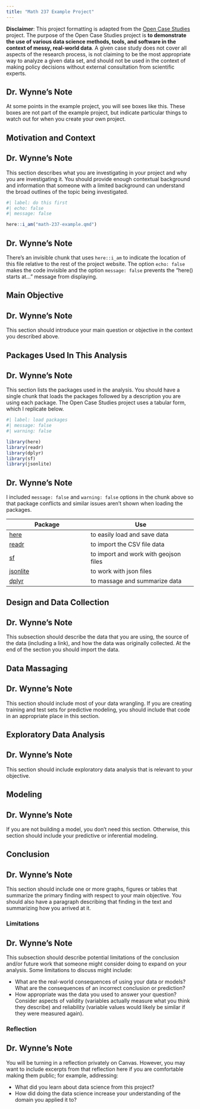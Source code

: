 ```yaml
---
title: "Math 237 Example Project"
---
```


:::{.disclaimer_block}

**Disclaimer**: This project formatting is adapted from the [Open Case Studies](https://opencasestudies.github.io){target="_blank"} project. The purpose of the Open Case Studies project is **to demonstrate the use of various data science methods, tools, and software in the context of messy, real-world data**. A given case study does not cover all aspects of the research process, is not claiming to be the most appropriate way to analyze a given data set, and should not be used in the context of making policy decisions without external consultation from scientific experts. 

:::

::: {.callout-note icon=false}
## Dr. Wynne's Note

At some points in the example project, you will see boxes like this. These boxes are not part of the example project, but indicate particular things to watch out for when you create your own project.

:::

## Motivation and Context

::: {.callout-note icon=false}
## Dr. Wynne's Note

This section describes what you are investigating in your project and why you are investigating it. You should provide enough contextual background and information that someone with a limited background can understand the broad outlines of the topic being investigated.

:::

```r
#| label: do this first
#| echo: false
#| message: false

here::i_am("math-237-example.qmd")
```

::: {.callout-note icon=false}
## Dr. Wynne's Note

There's an invisible chunk that uses `here::i_am` to indicate the location of this file relative to the rest of the project website. The option `echo: false` makes the code invisible and the option `message: false` prevents the "here() starts at..." message from displaying.

:::

## Main Objective

::: {.callout-note icon=false}
## Dr. Wynne's Note

This section should introduce your main question or objective in the context you described above.

:::


## Packages Used In This Analysis

::: {.callout-note icon=false}
## Dr. Wynne's Note

This section lists the packages used in the analysis. You should have a single chunk that loads the packages followed by a description you are using each package. The Open Case Studies project uses a tabular form, which I replicate below.

:::

```r
#| label: load packages
#| message: false
#| warning: false

library(here)
library(readr)
library(dplyr)
library(sf)
library(jsonlite)
```


::: {.callout-note icon=false}
## Dr. Wynne's Note

I included `message: false` and `warning: false` options in the chunk above so that package conflicts and similar issues aren't shown when loading the packages.

:::


 Package   | Use                                                                         
---------- |-------------
[here](https://github.com/jennybc/here_here)       | to easily load and save data
[readr](https://readr.tidyverse.org/)      | to import the CSV file data
[sf](https://r-spatial.github.io/sf/)   | to import and work with geojson files
[jsonlite](https://jeroen.r-universe.dev/jsonlite)  | to work with json files
[dplyr](https://dplyr.tidyverse.org/)      | to massage and summarize data

## Design and Data Collection

::: {.callout-note icon=false}
## Dr. Wynne's Note

This subsection should describe the data that you are using, the source of the data (including a link), and how the data was originally collected. At the end of the section you should import the data. 

:::

## Data Massaging

::: {.callout-note icon=false}
## Dr. Wynne's Note

This section should include most of your data wrangling. If you are creating training and test sets for predictive modeling, you should include that code in an appropriate place in this section.

:::

## Exploratory Data Analysis

::: {.callout-note icon=false}
## Dr. Wynne's Note

This section should include exploratory data analysis that is relevant to your objective.

:::

## Modeling

::: {.callout-note icon=false}
## Dr. Wynne's Note

If you are not building a model, you don't need this section. Otherwise, this section should include your predictive or inferential modeling.

:::

## Conclusion

::: {.callout-note icon=false}
## Dr. Wynne's Note

This section should include one or more graphs, figures or tables that summarize the primary finding with respect to your main objective. You should also have a paragraph describing that finding in the text and summarizing how you arrived at it.

:::

### Limitations

::: {.callout-note icon=false}
## Dr. Wynne's Note

This subsection should describe potential limitations of the conclusion and/or future work that someone might consider doing to expand on your analysis. Some limitations to discuss might include:

- What are the real-world consequences of using your data or models? What are the consequences of an incorrect conclusion or prediction?
- How appropriate was the data you used to answer your question? Consider aspects of validity (variables actually measure what you think they describe) and reliability (variable values would likely be similar if they were measured again).

:::

### Reflection

::: {.callout-note icon=false}
## Dr. Wynne's Note

You will be turning in a reflection privately on Canvas. However, you may want to include excerpts from that reflection here if you are comfortable making them public; for example, addressing:

- What did you learn about data science from this project?
- How did doing the data science increase your understanding of the domain you applied it to?

:::